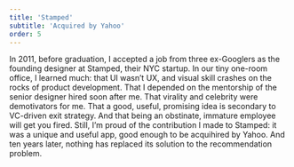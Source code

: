 ```yaml
---
title: 'Stamped'
subtitle: 'Acquired by Yahoo'
order: 5
---
```


In 2011, before graduation, I accepted a job from three ex-Googlers as the founding designer at Stamped, their NYC startup. In our tiny one-room office, I learned much: that UI wasn’t UX, and visual skill crashes on the rocks of product development. That I depended on the mentorship of the senior designer hired soon after me. That virality and celebrity were demotivators for me. That a good, useful, promising idea is secondary to VC-driven exit strategy. And that being an obstinate, immature employee will get you fired. Still, I’m proud of the contribution I made to Stamped: it was a unique and useful app, good enough to be acquihired by Yahoo. And ten years later, nothing has replaced its solution to the recommendation problem.